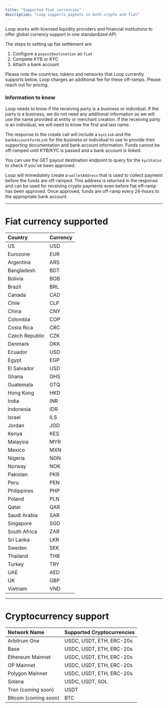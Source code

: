 ```yaml
---
title: "Supported fiat currencies"
description: "Loop supports payouts in both crypto and fiat"
---
```


Loop works with licensed liquidity providers and financial institutions to offer global currency support in one standardized API.

The steps to setting up fiat settlement are:

1. Configure a `payoutDestination` as `fiat`
2. Complete KYB or KYC
3. Attach a bank account

Please note the countries, tokens and networks that Loop currently supports below. Loop charges an additional fee for these off-ramps. Please reach out for pricing.

### **Information to know**

Loop needs to know if the receiving party is a business or individual. If the party is a business, we do not need any additional information as we will use the name provided at entity or merchant creation. If the receiving party is an individual, we will need to know the first and last name.

The response to the create call will include a `kycLink` and the `bankAccountFormLink` for the business or individual to use to provide their supporting documentation and bank account information. Funds cannot be off-ramped until KYB/KYC is passed and a bank account is linked.

You can use the GET payout destination endpoint to query for the `kycStatus` to check if you've been approved.

Loop will immediately create a `walletAddress` that is used to collect payment before the funds are off-ramped. This address is returned in the response and can be used for receiving crypto payments even before fiat off-ramp has been approved. Once approved, funds are off-ramp every 24-hours to the appropriate bank account.

---

# **Fiat currency supported**

| **Country**    | **Currency** |
| :------------- | :----------- |
| US             | USD          |
| Eurozone       | EUR          |
| Argentina      | ARS          |
| Bangladesh     | BDT          |
| Bolivia        | BOB          |
| Brazil         | BRL          |
| Canada         | CAD          |
| Chile          | CLP          |
| China          | CNY          |
| Colombia       | COP          |
| Costa Rica     | CRC          |
| Czech Republic | CZK          |
| Denmark        | DKK          |
| Ecuador        | USD          |
| Egypt          | EGP          |
| El Salvador    | USD          |
| Ghana          | GHS          |
| Guatemala      | GTQ          |
| Hong Kong      | HKD          |
| India          | INR          |
| Indonesia      | IDR          |
| Israel         | ILS          |
| Jordan         | JOD          |
| Kenya          | KES          |
| Malaysia       | MYR          |
| Mexico         | MXN          |
| Nigeria        | NGN          |
| Norway         | NOK          |
| Pakistan       | PKR          |
| Peru           | PEN          |
| Philippines    | PHP          |
| Poland         | PLN          |
| Qatar          | QAR          |
| Saudi Arabia   | SAR          |
| Singapore      | SGD          |
| South Africa   | ZAR          |
| Sri Lanka      | LKR          |
| Sweden         | SEK          |
| Thailand       | THB          |
| Turkey         | TRY          |
| UAE            | AED          |
| UK             | GBP          |
| Vietnam        | VND          |

---

# **Cryptocurrency support**

| **Network Name**      | **Supported Cryptocurrencies** |
| :-------------------- | :----------------------------- |
| Arbitrum One          | USDC, USDT, ETH, ERC-20s       |
| Base                  | USDC, USDT, ETH, ERC-20s       |
| Ethereum Mainnet      | USDC, USDT, ETH, ERC-20s       |
| OP Mainnet            | USDC, USDT, ETH, ERC-20s       |
| Polygon Mainnet       | USDC, USDT, ETH, ERC-20s       |
| Solana                | USDC, USDT, SOL                |
| Tron (coming soon)    | USDT                           |
| Bitcoin (coming soon) | BTC                            |